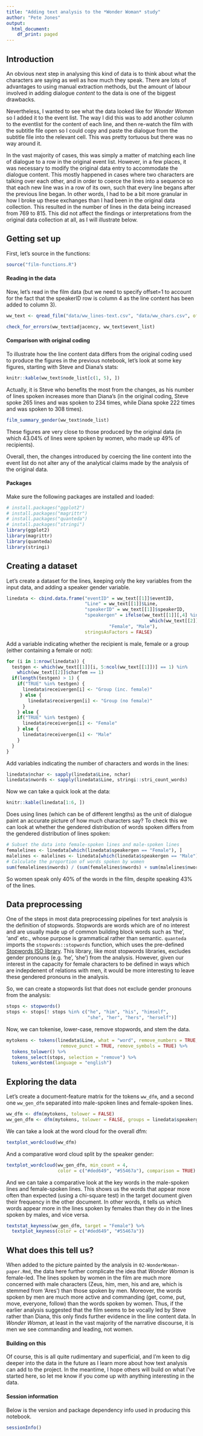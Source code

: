 ```yaml
---
title: "Adding text analysis to the *Wonder Woman* study"
author: "Pete Jones"
output:
  html_document:
    df_print: paged
---
```


## Introduction

An obvious next step in analysing this kind of data is to think about what the 
characters are saying as well as how much they speak. There are lots of 
advantages to using manual extraction methods, but the amount of labour involved 
in adding dialogue *content* to the data is one of the biggest drawbacks. 

Nevertheless, I wanted to see what the data looked like for *Wonder Woman* so I 
added it to the event list. The way I did this was to add another column to the 
eventlist for the content of each line, and then re-watch the film with the 
subtitle file open so I could copy and paste the dialogue from the subtitle 
file into the relevant cell. This was pretty tortuous but there was no way 
around it.

In the vast majority of cases, this was simply a matter of matching each line 
of dialogue to a row in the original event list. However, in a few places, it was necessary to modify the original data entry to accommodate the dialogue content. This mostly happened in cases where two characters are talking over each other, and in order to coerce the lines into a sequence so that each new line was in a row of its own, such that every line begans after the previous line began. In other words, I had to be a bit more granular in how I broke up these exchanges than I had been in the original data collection. This resulted in the number of lines in the data being increased from 769 to 815. This did not affect the findings or interpretations from the original data collection at all, as I will illustrate below.

## Getting set up

First, let's source in the functions:

```r
source("film-functions.R")
```

#### Reading in the data

Now, let's read in the film data (but we need to specify offset=1 to account for the fact that the speakerID row is column 4 as the line content has been added 
to column 3).

```r
ww_text <- qread_film("data/ww_lines-text.csv", "data/ww_chars.csv", offset = 1)
```

```r
check_for_errors(ww_text$adjacency, ww_text$event_list)
```

#### Comparison with original coding

To illustrate how the line content data differs from the original coding used to produce the figures in the previous notebook, let's look at some key figures, starting with Steve and Diana's stats:

```r
knitr::kable(ww_text$node_list[c(1, 5), ])
```

Actually, it is Steve who benefits the most from the changes, as his number of lines spoken increases more than Diana's (in the original coding, Steve spoke 265 lines and was spoken to 234 times, while Diana spoke 222 times and was spoken to 308 times). 

```r
film_summary_gender(ww_text$node_list)
```

These figures are very close to those produced by the original data (in which 43.04% of lines were spoken by women, who made up 49% of recipients).

Overall, then, the changes introduced by coercing the line content into the event list do not alter any of the analytical claims made by the analysis of the original data.

#### Packages

Make sure the following packages are installed and loaded: 

```r
# install.packages("ggplot2")
# install.packages("magrittr")
# install.packages("quanteda")
# install.packages("stringi")
library(ggplot2)
library(magrittr)
library(quanteda)
library(stringi)
```

## Creating a dataset

Let's create a dataset for the lines, keeping only the key variables from the input data, and adding a speaker gender variable.

```r
linedata <- cbind.data.frame("eventID" = ww_text[[1]]$eventID, 
                             "Line" = ww_text[[1]]$Line, 
                             "speakerID" = ww_text[[1]]$speakerID, 
                             "speakergen" = ifelse(ww_text[[1]][,4] %in% 
                                                     which(ww_text[[2]]$char_female == 1), 
                                      "Female", "Male"), 
                             stringsAsFactors = FALSE)
```

Add a variable indicating whether the recipient is male, female or a group (either containing a female or not):

```r
for (i in 1:nrow(linedata)) {
  testgen <- which(ww_text[[1]][i, 5:ncol(ww_text[[1]])] == 1) %in% 
    which(ww_text[[2]]$charfem == 1)
  if(length(testgen) > 1) {
    if("TRUE" %in% testgen) {
      linedata$receivergen[i] <- "Group (inc. female)"
     } else {
        linedata$receivergen[i] <- "Group (no female)"
      }
    } else {
    if("TRUE" %in% testgen) {
      linedata$receivergen[i] <- "Female" 
    } else {
      linedata$receivergen[i] <- "Male"
    }
  }
}
```

Add variables indicating the number of characters and words in the lines:

```r
linedata$nchar <- sapply(linedata$Line, nchar)
linedata$nwords <- sapply(linedata$Line, stringi::stri_count_words)
```

Now we can take a quick look at the data:

```r
knitr::kable(linedata[1:6, ])
```

Does using lines (which can be of different lengths) as the unit of dialogue paint an accurate picture of how much characters say? To check this we can look at whether the gendered distribution of words spoken differs from the gendered distribution of lines spoken:

```r
# Subset the data into female-spoken lines and male-spoken lines
femalelines <- linedata[which(linedata$speakergen == "Female"), ]
malelines <- malelines <- linedata[which(linedata$speakergen == "Male"), ]
# Calculate the proportion of words spoken by women
sum(femalelines$nwords) / (sum(femalelines$nwords) + sum(malelines$nwords))
```

So women speak only 40% of the words in the film, despite speaking 43% of the lines.

## Data preprocessing

One of the steps in most data preprocessing pipelines for text analysis is the definition of stopwords. Stopwords are words which are of no interest and are usually made up of common building block words such as 'the', 'and' etc., whose purpose is grammatical rather than semantic. `quanteda` imports the `stopwords::stopwords` function, which uses the pre-defined [Stopwords ISO library](https://github.com/stopwords-iso). This library, like most stopwords libraries, excludes gender pronouns (e.g. 'he', 'she') from the analysis. However, given our interest in the capacity for female characters to be defined in ways which are indepdenent of relations with men, it would be more interesting to leave these gendered pronouns in the analysis.

So, we can create a stopwords list that does not exclude gender pronouns from the analysis:

```r
stops <- stopwords()
stops <- stops[! stops %in% c("he", "him", "his", "himself", 
                              "she", "her", "hers", "herself")]
```

Now, we can tokenise, lower-case, remove stopwords, and stem the data.

```r
mytokens <- tokens(linedata$Line, what = "word", remove_numbers = TRUE, 
                    remove_punct = TRUE, remove_symbols = TRUE) %>% 
  tokens_tolower() %>%
  tokens_select(stops, selection = "remove") %>%
  tokens_wordstem(language = "english")
```

## Exploring the data

Let's create a document-feature matrix for the tokens `ww_dfm`, and a second one `ww_gen_dfm` separated into male-spoken lines and female-spoken lines.

```r
ww_dfm <- dfm(mytokens, tolower = FALSE)
ww_gen_dfm <- dfm(mytokens, tolower = FALSE, groups = linedata$speakergen)
```

We can take a look at the word cloud for the overall dfm:

```r
textplot_wordcloud(ww_dfm)
```

And a comparative word cloud split by the speaker gender:

```r
textplot_wordcloud(ww_gen_dfm, min_count = 4, 
                   color = c("#ded649", "#55467a"), comparison = TRUE)
```

And we can take a comparative look at the key words in the male-spoken lines and female-spoken lines. This shows us the words that appear more often than expected (using a chi-square test) in the target document given their frequency in the other document. In other words, it tells us which words appear more in the lines spoken by females than they do in the lines spoken by males, and vice versa.

```r
textstat_keyness(ww_gen_dfm, target = "Female") %>%
  textplot_keyness(color = c("#ded649", "#55467a"))
```

## What does this tell us?

When added to the picture painted by the analysis in `02-WonderWoman-paper.Rmd`, the data here further complicate the idea that *Wonder Woman* is female-led. The lines spoken by women in the film are much more concerned with male characters (Zeus, him, men, his and are, which is stemmed from 'Ares') than those spoken by men. Moreover, the words spoken by men are much more active and commanding (get, come, put, move, everyone, follow) than the words spoken by women. Thus, if the earlier analysis suggested that the film seems to be vocally led by Steve rather than Diana, this only finds further evidence in the line content data. In *Wonder Woman*, at least in the vast majority of the narrative discourse, it is men we see commanding and leading, not women.

#### Building on this

Of course, this is all quite rudimentary and superficial, and I'm keen to dig deeper into the data in the future as I learn more about how text analysis can add to the project. In the meantime, I hope others will build on what I've started here, so let me know if you come up with anything interesting in the data.

#### Session information

Below is the version and package dependency info used in producing this notebook.

```r
sessionInfo()
```